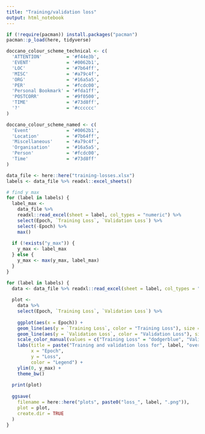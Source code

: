 ```yaml
---
title: "Training/validation loss"
output: html_notebook
---
```


```r
if (!require(pacman)) install.packages("pacman")
pacman::p_load(here, tidyverse)
```

```r
doccano_colour_scheme_technical <- c(
  'ATTENTION'         = '#f44e3b',
  'EVENT'             = '#0062b1',
  'LOC'               = '#7b64ff',
  'MISC'              = '#a79c4f',
  'ORG'               = '#16a5a5',
  'PER'               = '#fcdc00',
  'Personal Bookmark' = '#fda1ff',
  'POSTCORR'          = '#9f0500',
  'TIME'              = '#73d8ff',
  '?'                 = '#cccccc'
)

doccano_colour_scheme_named <- c(
  'Event'             = '#0062b1',
  'Location'          = '#7b64ff',
  'Miscellaneous'     = '#a79c4f',
  'Organisation'      = '#16a5a5',
  'Person'            = '#fcdc00',
  'Time'              = '#73d8ff'
)
```

```r
data_file <- here::here("training-losses.xlsx")
labels <- data_file %>% readxl::excel_sheets()

# find y max
for (label in labels) {
  label_max <-
    data_file %>%
    readxl::read_excel(sheet = label, col_types = "numeric") %>%
    select(Epoch, `Training Loss`, `Validation Loss`) %>%
    select(-Epoch) %>%
    max()
  
  if (!exists("y_max")) {
    y_max <- label_max
  } else {
    y_max <- max(y_max, label_max)
  }
}

for (label in labels) {
  data <- data_file %>% readxl::read_excel(sheet = label, col_types = "numeric")
  
  plot <-
    data %>%
    select(Epoch, `Training Loss`, `Validation Loss`) %>%
    
    ggplot(aes(x = Epoch)) +
    geom_line(aes(y = `Training Loss`, color = "Training Loss"), size = 1) +
    geom_line(aes(y = `Validation Loss`, color = "Validation Loss"), size = 1) +
    scale_color_manual(values = c("Training Loss" = "dodgerblue", "Validation Loss" = "tomato")) +
    labs(title = paste("Training and validation loss for", label, "over epochs"),
         x = "Epoch",
         y = "Loss",
         color = "Legend") +
    ylim(0, y_max) +
    theme_bw()
  
  print(plot)
  
  ggsave(
    filename = here::here("plots", paste0("loss_", label, ".png")),
    plot = plot,
    create.dir = TRUE
  )
}

```

